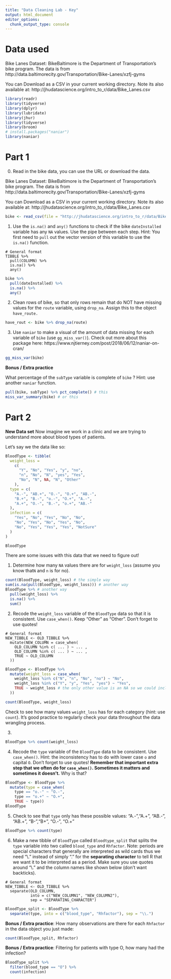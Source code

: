 ```yaml
---
title: "Data Cleaning Lab - Key"
output: html_document
editor_options: 
  chunk_output_type: console
---
```


# Data used

Bike Lanes Dataset: BikeBaltimore is the Department of Transportation's bike program. 
The data is from http://data.baltimorecity.gov/Transportation/Bike-Lanes/xzfj-gyms

You can Download as a CSV in your current working directory.  Note its also available at: 	http://jhudatascience.org/intro_to_r/data/Bike_Lanes.csv 

```r
library(readr)
library(tidyverse)
library(dplyr)
library(lubridate)
library(jhur)
library(tidyverse)
library(broom)
# install.packages("naniar")
library(naniar)
```


# Part 1

0. Read in the bike data, you can use the URL or download the data.

Bike Lanes Dataset: BikeBaltimore is the Department of Transportation's bike program. 
The data is from http://data.baltimorecity.gov/Transportation/Bike-Lanes/xzfj-gyms

You can Download as a CSV in your current working directory.  Note its also available at: 	http://jhudatascience.org/intro_to_r/data/Bike_Lanes.csv 

```r
bike <- read_csv(file = "http://jhudatascience.org/intro_to_r/data/Bike_Lanes.csv")
```

1.  Use the `is.na()`  and `any()` functions to check if the bike `dateInstalled` variable has any `NA` values. Use the pipe between each step. 
Hint: You first need to `pull` out the vector version of this variable to use the `is.na()` function.

```
# General format
TIBBLE %>%
  pull(COLUMN) %>%
  is.na() %>%
  any()
```

```r
bike %>%
  pull(dateInstalled) %>%
  is.na() %>%
  any()
```

2.  Clean rows of bike, so that only rows remain that do NOT have missing values for the `route` variable,  using `drop_na`. Assign this to the object `have_route.`

```r
have_rout <- bike %>% drop_na(route)
```

3.  Use `naniar` to make a visual of the amount of data missing for each variable of `bike` (use `gg_miss_var()`). Check out more about this package here: https://www.njtierney.com/post/2018/06/12/naniar-on-cran/

```r
gg_miss_var(bike)
```


**Bonus / Extra practice**

What percentage of the `subType` variable is complete of `bike` ? Hint: use another `naniar` function.
 
```r
pull(bike, subType) %>% pct_complete() # this
miss_var_summary(bike) # or this
```


# Part 2

**New Data set**
Now imagine we work in a clinic and we are trying to understand more about blood types of patients. 

Let's say we the data like so:

```r
BloodType <- tibble(
  weight_loss =
    c(
      "Y", "No", "Yes", "y", "no",
      "n", "No", "N", "yes", "Yes",
      "No", "N", NA, "N", "Other"
    ),
  type = c(
    "A.-", "AB.+", "O.-", "O.+", "AB.-",
    "B.+", "B.-", "o.-", "O.+", "A.-",
    "A.+", "O.-", "B.-", "o.+", "AB.-"
  ),
  infection = c(
    "Yes", "No", "Yes", "No", "No",
    "No", "Yes", "No", "Yes", "No",
    "No", "Yes", "Yes", "Yes", "NotSure"
  )
)

BloodType
```

There are some issues with this data that we need to figure out!

1. Determine how many `NA` values there are for `weight_loss` (assume you know that`N` and `n` is for no).

```r
count(BloodType, weight_loss) # the simple way
sum(is.na(pull(BloodType, weight_loss))) # another way
BloodType %>% # another way
  pull(weight_loss) %>%
  is.na() %>%
  sum()
```

2. Recode the `weight_loss` variable of the `BloodType` data so that it is consistent. Use `case_when()`. Keep "Other" as "Other". Don't forget to use quotes!

```
# General format
NEW_TIBBLE <- OLD_TIBBLE %>%
  mutate(NEW_COLUMN = case_when(
    OLD_COLUMN %in% c( ... ) ~ ... ,
    OLD_COLUMN %in% c( ... ) ~ ... ,
    TRUE ~ OLD_COLUMN
  ))
```

```r

BloodType <- BloodType %>%
  mutate(weight_loss = case_when(
    weight_loss %in% c("N", "n", "No", "no") ~ "No",
    weight_loss %in% c("Y", "y", "Yes", "yes") ~ "Yes",
    TRUE ~ weight_loss # the only other value is an NA so we could include this or we don't need to (it's generally good practice unless we want to create NAs)
  ))

count(BloodType, weight_loss)
```

Check to see how many values `weight_loss` has for each category (hint: use `count`). It's good practice to regularly check your data throughout the data wrangling process.

3.
```r
BloodType %>% count(weight_loss)
```

4. Recode the `type` variable of the `BloodType` data to be consistent. Use `case_when()`. Hint: the inconsistency has to do with lower case `o` and capital `O`. Don't forget to use quotes! **Remember that important extra step that we often do for `case_when()`. Sometimes it matters and sometimes it doesn't.** Why is that?

```r
BloodType <- BloodType %>%
  mutate(type = case_when(
    type == "o.-" ~ "O.-",
    type == "o.+" ~ "O.+",
    TRUE ~ type))
BloodType
```

5. Check to see that `type` only has these possible values:
 "A.-","A.+", "AB.-", "AB.+", "B-","B+", "O.-", "O.+"

```r
BloodType %>% count(type)
```

6. Make a new tibble of `BloodType` called `Bloodtype_split` that splits the `type` variable into two called `blood_type` and  `Rhfactor`. Note: periods are special characters that generally are interpreted as wild cards thus we need "\\." instead of simply "." for the **separating character** to tell R that we want it to be interpreted as a period. Make sure you use quotes around "\\." and the column names like shown below (don't want backticks).

```
# General format
NEW_TIBBLE <- OLD_TIBBLE %>%
  separate(OLD_COLUMN,
           into = c("NEW_COLUMN1", "NEW_COLUMN2"),
           sep = "SEPARATING_CHARACTER")
```

```r
BloodType_split <- BloodType %>%
  separate(type, into = c("blood_type", "Rhfactor"), sep = "\\.")
```


**Bonus / Extra practice**: How many observations are there for each `Rhfactor` in the data object you just made:
```r
count(BloodType_split, Rhfactor)
```

**Bonus / Extra practice**: Filtering for patients with type O, how many had the infection?
```r
BloodType_split %>%
  filter(blood_type == "O") %>%
  count(infection)
```

